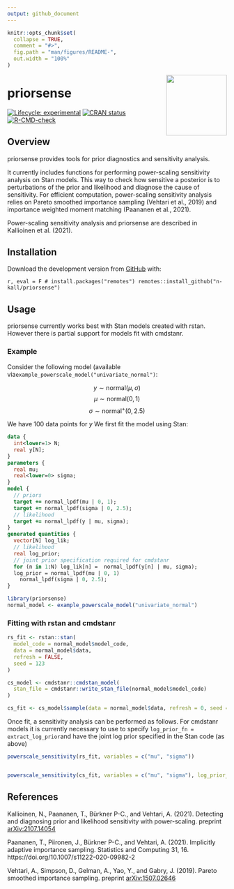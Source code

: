 ```yaml
---
output: github_document
---
```


<!-- README.md is generated from README.Rmd. Please edit that file -->

```r
knitr::opts_chunk$set(
  collapse = TRUE,
  comment = "#>",
  fig.path = "man/figures/README-",
  out.width = "100%"
)
```

<img src='man/figures/logo.png' align="right" height="139" />

# priorsense

<!-- badges: start -->
[![Lifecycle: experimental](https://img.shields.io/badge/lifecycle-experimental-orange.svg)](https://www.tidyverse.org/lifecycle/#experimental)
[![CRAN status](https://www.r-pkg.org/badges/version/priorsense)](https://CRAN.R-project.org/package=priorsense)
[![R-CMD-check](https://github.com/n-kall/priorsense/workflows/R-CMD-check/badge.svg)](https://github.com/n-kall/priorsense/actions)
<!-- badges: end -->

## Overview

priorsense provides tools for prior diagnostics and sensitivity
analysis.

It currently includes functions for performing power-scaling
sensitivity analysis on Stan models. This way to check how sensitive a
posterior is to perturbations of the prior and likelihood and diagnose
the cause of sensitivity. For efficient computation, power-scaling
sensitivity analysis relies on Pareto smoothed importance sampling
(Vehtari et al., 2019) and importance weighted moment matching
(Paananen et al., 2021).

Power-scaling sensitivity analysis and priorsense are described in
Kallioinen et al. (2021).

## Installation

Download the development version from [GitHub](https://github.com/) with:

```r, eval = F
# install.packages("remotes")
remotes::install_github("n-kall/priorsense")
```

## Usage

priorsense currently works best with Stan models created with
rstan. However there is partial support for models fit with
cmdstanr.

### Example 

Consider the following model (available
via`example_powerscale_model("univariate_normal")`:

$$y \sim \text{normal}(\mu, \sigma)$$
$$\mu \sim \text{normal}(0, 1)$$
$$\sigma \sim \text{normal}^+(0, 2.5)$$

We have 100 data points for $y$
We first fit the model using Stan:

```stan
data {
  int<lower=1> N;
  real y[N];
}
parameters {
  real mu;
  real<lower=0> sigma;
}
model {
  // priors
  target += normal_lpdf(mu | 0, 1);
  target += normal_lpdf(sigma | 0, 2.5);
  // likelihood
  target += normal_lpdf(y | mu, sigma);
}
generated quantities {
  vector[N] log_lik;
  // likelihood
  real log_prior;
  // joint prior specification required for cmdstanr
  for (n in 1:N) log_lik[n] =  normal_lpdf(y[n] | mu, sigma);
  log_prior = normal_lpdf(mu | 0, 1)
	normal_lpdf(sigma | 0, 2.5);
}
```

```r
library(priorsense)
normal_model <- example_powerscale_model("univariate_normal")
```

### Fitting with rstan and cmdstanr

```r
rs_fit <- rstan::stan(
  model_code = normal_model$model_code,
  data = normal_model$data,
  refresh = FALSE,
  seed = 123
)

cs_model <- cmdstanr::cmdstan_model(
  stan_file = cmdstanr::write_stan_file(normal_model$model_code)
)

cs_fit <- cs_model$sample(data = normal_model$data, refresh = 0, seed = 123) 
```

Once fit, a sensitivity analysis can be performed as follows. For
cmdstanr models it is currently necessary to use to specify
`log_prior_fn = extract_log_prior`and have the joint log prior
specified in the Stan code (as above)

```r
powerscale_sensitivity(rs_fit, variables = c("mu", "sigma"))


powerscale_sensitivity(cs_fit, variables = c("mu", "sigma"), log_prior_fn = extract_log_prior)
```


## References

Kallioinen, N., Paananen, T., Bürkner P-C., and Vehtari, A. (2021).
Detecting and diagnosing prior and likelihood sensitivity with
power-scaling. preprint [arXiv:2107.14054](https://arxiv.org/abs/2107.14054)

Paananen, T., Piironen, J., Bürkner P-C., and Vehtari, A. (2021).
Implicitly adaptive importance sampling. Statistics and Computing
31, 16. https://doi.org/10.1007/s11222-020-09982-2

Vehtari, A., Simpson, D., Gelman, A., Yao, Y., and Gabry, J. (2019).
Pareto smoothed importance sampling. preprint [arXiv:1507.02646](https://arxiv.org/abs/1507.02646)
